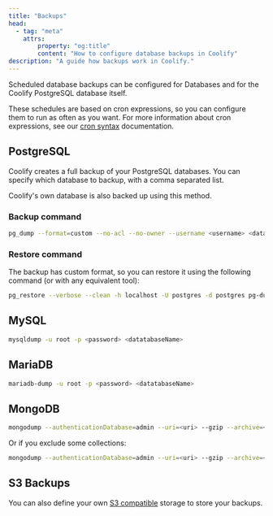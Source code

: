 ```yaml
---
title: "Backups"
head:
  - tag: "meta"
    attrs:
        property: "og:title"
        content: "How to configure database backups in Coolify"
description: "A guide how backups work in Coolify."
---
```


Scheduled database backups can be configured for Databases and for the Coolify PostgreSQL database itself.

These schedules are based on cron expressions, so you can configure them to run as often as you want. For more information about cron expressions, see our [cron syntax](/docs/knowledge-base/cron-syntax) documentation.

## PostgreSQL

Coolify creates a full backup of your PostgreSQL databases. You can specify which database to backup, with a comma separated list.

<Aside type="tip">Coolify's own database is also backed up using this method.</Aside>

### Backup command

```bash
pg_dump --format=custom --no-acl --no-owner --username <username> <databaseName>
```

### Restore command

The backup has custom format, so you can restore it using the following command (or with any equivalent tool):

```bash
pg_restore --verbose --clean -h localhost -U postgres -d postgres pg-dump-postgres-1697207547.dmp
```

## MySQL

```bash
mysqldump -u root -p <password> <datatabaseName>
```

## MariaDB

```bash
mariadb-dump -u root -p <password> <datatabaseName>
```

## MongoDB

```bash
mongodump --authenticationDatabase=admin --uri=<uri> --gzip --archive=<archive>
```

Or if you exclude some collections:

```bash
mongodump --authenticationDatabase=admin --uri=<uri> --gzip --archive=<archive> --excludeCollection=<collectionName> --excludeCollection=<collectionName>
```

## S3 Backups

You can also define your own [S3 compatible](/docs/knowledge-base/s3) storage to store your backups.
